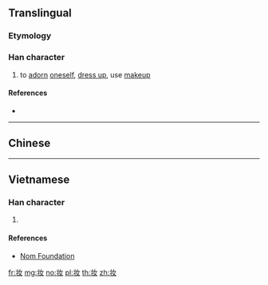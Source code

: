 {{also|妝}}
==Translingual==

===Etymology===
{{Han simp|妝|f=爿|t=丬}}

===Han character===
{{Han char|rn=38|rad=女|as=03|sn=6|four=|canj=LMV|ids=⿰丬女}}

# to [[adorn]] [[oneself]], [[dress up]], use [[makeup]]

====References====
* {{Han ref|kx=0256.041|hdz=21027.070|uh=5986|ud=22918}}

----

==Chinese==
{{zh-see|妝}}

----

==Vietnamese==

===Han character===
{{vi-hantu|[[trang]]|rs=女03}}

# {{defn|lang=vi|sort=女03}}

====References====
* [http://nomfoundation.org/common/nom_details.php?codepoint=5986 Nom Foundation]

[[fr:妆]]
[[mg:妆]]
[[no:妆]]
[[pl:妆]]
[[th:妆]]
[[zh:妆]]